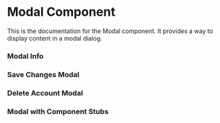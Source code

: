
<Meta of={Story} />

# Modal Component
This is the documentation for the Modal component. It provides a way to display content in a modal dialog.

### Modal Info
<Canvas of={Story.ModalInfo} layout='centered'/>

### Save Changes Modal
<Canvas of={Story.ModalSaveChanges} layout='centered'/>

### Delete Account Modal
<Canvas of={Story.ModalDeleteAccount} layout='centered'/>

### Modal with Component Stubs
<Canvas of={Story.ModalWithStubs} layout='centered'/>